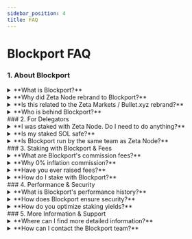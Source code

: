```yaml
---
sidebar_position: 4
title: FAQ
---
```


# Blockport FAQ

### 1. About Blockport
<details>
<summary>**What is Blockport?**</summary>
* **A:** Blockport (`blockport.xyz`) is the new identity for the high-performance Solana validator previously known as Zeta Node. We're an independent infrastructure provider run by the same experienced team.
</details>
<details>
<summary>**Why did Zeta Node rebrand to Blockport?**</summary>
* **A:** Rebranding allows us to focus independently on our mission: providing best-in-class staking and future infrastructure services (like RPCs) for the *entire* Solana ecosystem. It gives us the operational freedom to expand our offerings.
</details>
<details>
<summary>**Is this related to the Zeta Markets / Bullet.xyz rebrand?**</summary>
* **A:** We maintain a positive relationship with Bullet.xyz, and they support this transition. However, Blockport is now a fully independent entity with its own distinct mission focused on foundational infrastructure.
</details>
<details>
<summary>**Who is behind Blockport?**</summary>
* **A:** Blockport is operated by a team with deep Solana experience, including roles supporting early ecosystem growth and building with prominent DeFi protocols, backed by 3+ years of proven validator operation.
</details>
### 2. For Delegators
<details>
<summary>**I was staked with Zeta Node. Do I need to do anything?**</summary>
* **A: No.** The validator identity key has *not* changed. Your delegation continues seamlessly with Blockport. No action is required.
</details>
<details>
<summary>**Is my staked SOL safe?**</summary>
* **A:** Yes. Your funds remain securely staked to the same underlying validator infrastructure. Blockport uses the same robust security practices and hardware operated under the Zeta Node name.
</details>
<details>
<summary>**Is Blockport run by the same team as Zeta Node?**</summary>
* **A:** Yes, the same core team with 3+ years of experience managing this validator is running Blockport.
</details>
### 3. Staking with Blockport & Fees
<details>
<summary>**What are Blockport's commission fees?**</summary>
* **A:** We charge **0% inflation commission** and **8% MEV commission**. We currently retain 100% of block rewards as programmatic distribution is not yet feasible on Solana (this may change post-SIMD123).
</details>
<details>
<summary>**Why 0% inflation commission?**</summary>
* **A:** We believe in maximizing direct staking rewards for our delegators. Our model focuses on performance-driven income.
</details>
<details>
<summary>**Have you ever raised fees?**</summary>
* **A:** No. We are committed to transparency and have maintained our public commission structure since inception (over 3 years).
</details>
<details>
<summary>**How do I stake with Blockport?**</summary>
* **A:** Please register your interest here to be contacted by one of our team with instructions on how to stake.
</details>
### 4. Performance & Security
<details>
<summary>**What is Blockport's performance history?**</summary>
* **A:** We have operated continuously for over 3 years with a proven 99.9% uptime record, ensuring consistent rewards. [Link to performance dashboard/stats if available].
</details>
<details>
<summary>**How does Blockport ensure security?**</summary>
* **A:** We employ multi-layered security, including HSMs for key management, MFA for access, robust monitoring, and secure infrastructure across multiple data centers. [Link to relevant docs section].
</details>
<details>
<summary>**How do you optimize staking yields?**</summary>
* **A:** Through high uptime, optimized hardware (AMD Ryzen Threadripper Pro, NVMe), strategic data center locations, and a focus on efficient block production and MEV capture.
</details>
### 5. More Information & Support
<details>
<summary>**Where can I find more detailed information?**</summary>
* **A:** Please visit our website (`blockport.xyz`) and our technical documentation [Link to Docs].
</details>
<details>
<summary>**How can I contact the Blockport team?**</summary>
* **A:** Join our group on [Telegram](https://t.me/+dfbsk4pC0IxhMWVl) or reach out via our [contact page](https://docs.blockport.xyz/docs/Contact).
</details>